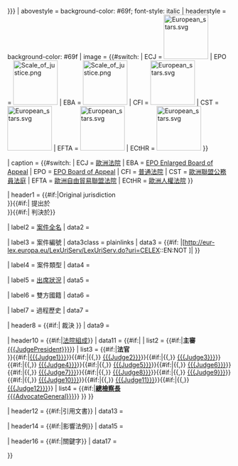 {{Infobox

| above        = {{{short_name|{{#if:{{{ShortName|}}}|{{{ShortName|}}}|<includeonly>{{PAGENAMEBASE}}</includeonly>}}}}}
| abovestyle   = background-color: #69f; font-style: italic
| headerstyle  = background-color: #69f
| image        = {{#switch:{{{court|}}}
| ECJ   = [[Image:European stars.svg|100px]]
| EPO   = [[Image:Scale of justice.png|100px]]
| EBA   = [[Image:Scale of justice.png|100px]]
| CFI   = [[Image:European stars.svg|100px]]
| CST   = [[Image:European stars.svg|100px]]
| EFTA  = [[Image:European stars.svg|100px]]
| ECtHR = [[Image:European stars.svg|100px]]
}}

| caption      = {{#switch:{{{court|}}}
| ECJ   = [[歐洲法院]]
| EBA   = [[European Patent Office|EPO Enlarged Board of Appeal]]
| EPO   = [[European Patent Office|EPO Board of Appeal]]
| CFI   = [[歐盟普通法院|普通法院]]
| CST   = [[歐洲聯盟公務員法庭]]
| EFTA  = [[歐洲自由貿易聯盟法院]]
| ECtHR = [[歐洲人權法院]]
}}

| header1      = {{#if:{{{Outcome|}}}|Original jurisdiction<br />}}{{#if:{{{SubmitDate|}}}| 提出於{{{SubmitYear}}}{{{SubmitDate}}}<br />}}{{#if:{{{DecideDate|}}}| 判決於{{{DecideYear}}}{{{DecideDate}}}}}

| label2       = [[判例引用|案件全名]]
| data2        = {{{FullName|}}}

| label3       = 案件編號
| data3class   = plainlinks
| data3        = {{#if: {{{CelexID|}}}|[http://eur-lex.europa.eu/LexUriServ/LexUriServ.do?uri=CELEX:{{{CelexID}}}:EN:NOT {{{CaseNumber}}}]|{{{CaseNumber|}}} }}

| label4       = 案件類型
| data4        = {{{CaseType|}}}

| label5       = [[歐洲法院#法院組織|出席狀況]]
| data5        = {{{Chamber|}}}

| label6       = 雙方國籍
| data6        = {{{Nationality|}}}

| label7       = 過程歷史
| data7        = {{{Procedural|}}}

| header8      = {{#if:{{{Ruling|}}}| 裁決 }}
| data9        = {{{Ruling|}}}

| header10     = {{#if:{{{JudgeRapporteur|}}}{{{JudgePresident|}}}{{{Judge1|}}}{{{AdvocateGeneral|}}}|[[歐洲法院#法院組織|法院組成]]}}
| data11       = {{#if:{{{JudgeRapporteur|}}}{{{JudgePresident|}}}{{{Judge1|}}}{{{AdvocateGeneral|}}}|{{Navbox|child
| liststyle = background:transparent; padding:0.1em 0.5em !important; text-align:center; line-height:1.3em;
| list1     = {{#if:{{{JudgeRapporteur|}}}|'''法官報告員'''<br />[[{{{JudgeRapporteur}}}]]}}
| list2     = {{#if:{{{JudgePresident|}}}|'''主審'''<br />[[{{{JudgePresident}}}]]}}
| list3     = {{#if:{{{Judge2|}}}|'''法官'''<br />}}{{#if:{{{Judge1|}}}|[[{{{Judge1}}}]]}}{{#if:{{{Judge2|}}}|{{,}} [[{{{Judge2}}}]]}}{{#if:{{{Judge3|}}}|{{,}} [[{{{Judge3}}}]]}}{{#if:{{{Judge4|}}}|{{,}} [[{{{Judge4}}}]]}}{{#if:{{{Judge5|}}}|{{,}} [[{{{Judge5}}}]]}}{{#if:{{{Judge6|}}}|{{,}} [[{{{Judge6}}}]]}}{{#if:{{{Judge7|}}}|{{,}} [[{{{Judge7}}}]]}}{{#if:{{{Judge8|}}}|{{,}} [[{{{Judge8}}}]]}}{{#if:{{{Judge9|}}}|{{,}} [[{{{Judge9}}}]]}}{{#if:{{{Judge10|}}}|{{,}} [[{{{Judge10}}}]]}}{{#if:{{{Judge11|}}}|{{,}} [[{{{Judge11}}}]]}}{{#if:{{{Judge12|}}}|{{,}} [[{{{Judge12}}}]]}}
| list4     = {{#if:{{{AdvocateGeneral|}}}|'''[[總檢察長]]'''<br />[[{{{AdvocateGeneral}}}]]}}
}} }}

| header12     = {{#if:{{{InstrumentsCited|}}}|引用文書}}
| data13       = {{{InstrumentsCited|}}}

| header14     = {{#if:{{{LegislationAffecting|}}}|影響法例}}
| data15       = {{{LegislationAffecting|}}}

| header16     = {{#if:{{{Keywords|}}}|關鍵字}}
| data17       = {{{Keywords|}}}

}}<noinclude>{{doc}}<!-- Please add category and language links to the <includeonly> section at the bottom of the /doc page, not here --></noinclude>